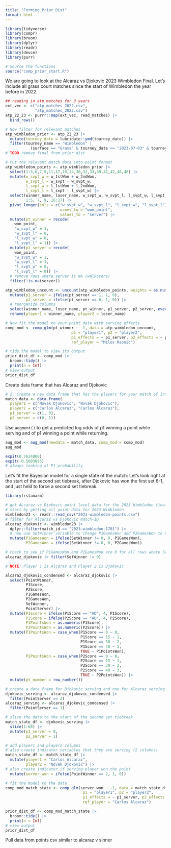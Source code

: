 ```yaml
---
title: "Forming_Prior_Dist"
format: html
---
```


```r
library(tidyverse)
library(compr)
library(broom)
library(dplyr)
library(readr)
library(deuce)
library(purr)

# Source the functions
source("comp_prior_start.R")
```

We are going to look at the Alcaraz vs Djokovic 2023 Wimbledon Final. Let's include all grass court matches since the start of Wimbledon the year before in 2022.
```r
## reading in atp matches for 3 years
ext_vec <- c("atp_matches_2022.csv",
             "atp_matches_2023.csv")
atp_22_23 <- purrr::map(ext_vec, read_matches) |>
  bind_rows()

# Now filter for relevant matches
atp_wimbledon_prior <- atp_22_23 |>
  mutate(tourney_date = lubridate::ymd(tourney_date)) |>
  filter(tourney_name == "Wimbledon" |
           (surface == "Grass" & tourney_date <= "2023-07-03" & tourney_date >= "2023-01-01"))
# TODO remove final from prior dist

# Put the relevant match data into point format
atp_wimbledon_points <- atp_wimbledon_prior |>
  select(1:3,6,7,9,11,17,19,24,30,32,33,39,41,42,46,48) |>
  mutate(w_svpt_w = w_1stWon + w_2ndWon,
         w_svpt_l = w_svpt - w_svpt_w,
         l_svpt_w = l_1stWon + l_2ndWon,
         l_svpt_l = l_svpt - l_svpt_w) |>
  select(winner_name, loser_name, w_svpt_w, w_svpt_l, l_svpt_w, l_svpt_l, match_num,
         1:5, 7, 9, 16:17) |>
  pivot_longer(cols = c("w_svpt_w", "w_svpt_l", "l_svpt_w", "l_svpt_l"),
                        names_to = "won_point",
                        values_to = "server") |>
  mutate(pt_winner = recode(
    won_point,
    "w_svpt_w" = 1,
    "w_svpt_l" = 0,
    "l_svpt_w" = 0,
    "l_svpt_l" = 1)) |>
  mutate(pt_server = recode(
    won_point,
    "w_svpt_w" = 1,
    "w_svpt_l" = 1,
    "l_svpt_w" = 0,
    "l_svpt_l" = 0)) |>
  # remove rows where server is NA (walkovers)
  filter(!is.na(server))

atp_wimbledon_uncount <- uncount(atp_wimbledon_points, weights = as.numeric(server)) |>
  mutate(p1_server = ifelse(pt_server == 1, 1, 0),
         p2_server = ifelse(pt_server == 0, 1, 0)) |>
  # reorganize columns
  select(winner_name, loser_name, pt_winner, p1_server, p2_server, everything()) |>
  rename(player1 = winner_name, player2 = loser_name)

# Now fit the model to your point data with serving effects
comp_mod <- comp_glm(pt_winner ~ -1, data = atp_wimbledon_uncount,
                             p1 = "player1", p2 = "player2",
                             p1_effects = ~ p1_server, p2_effects = ~ p2_server,
                             ref_player = "Milos Raonic")

# tidy the model to view its output
prior_dist_df <- comp_mod |>
  broom::tidy() |>
  print(n = Inf)
# view output
prior_dist_df
```

Create data frame that has Alcaraz and Djokovic
```r
# 2. Create a new data frame that has the players for your match of interest (two rows: one when p1 is serving, one when p2 is serving). 2X2
match_data <- data.frame(
  player1 = c("Novak Djokovic", "Novak Djokovic"),
  player2 = c("Carlos Alcaraz", "Carlos Alcaraz"),
  p1_server = c(1, 0),
  p2_server = c(0, 1))
```

Use `augment()` to get a predicted log odds of p1 winning a point while serving and of p1 winning a point while returning.
```r
aug_mod <- aug_mod(newdata = match_data, comp_mod = comp_mod)
aug_mod

expit(0.7624800)
expit(-0.5603895)
# always looking at P1 probability
```

Let's fit the Bayesian model for a single state of the match:
Let's look right at the start of the second set tiebreak, after Djokovic has won the first set 6-1, and just held to force a second set tiebreak.

```r
library(rstanarm)

# get ALcaraz vs Djokovic point level data for the 2023 Wimbledon final
# start by getting all point data for 2023 Wimbledon
wimbledon23 <- readr::read_csv("2023-wimbledon-points.csv")
# filter for Alcaraz vs Djokovic match-ID
alcaraz_djokovic <- wimbledon23 |>
  dplyr::filter(match_id == "2023-wimbledon-1701") |>
  # now use SetWinner variable to change P1GamesWon and P2GamesWon to 0 for these rows
  mutate(P1GamesWon = ifelse(SetWinner != 0, 0, P1GamesWon),
         P2GamesWon = ifelse(SetWinner != 0, 0, P2GamesWon))

# check to see if P1GamesWon and P2GamesWon are 0 for all rows where SetWinner != 0
alcaraz_djokovic |> filter(SetWinner != 0)

# NOTE: Player 1 is Alcaraz and Player 2 is Djokovic

alcaraz_djokovic_condensed <- alcaraz_djokovic |>
  select(PointWinner,
         P1Score,
         P2Score,
         P1GamesWon,
         P2GamesWon,
         SetWinner,
         PointServer) |>
  mutate(P1Score = ifelse(P1Score == "AD", 4, P1Score),
         P2Score = ifelse(P2Score == "AD", 4, P2Score),
         P1PointsWon = as.numeric(P1Score),
         P2PointsWon = as.numeric(P2Score)) |>
  mutate(P1PointsWon = case_when(P1Score == 0 ~ 0,
                                 P1Score == 15 ~ 1,
                                 P1Score == 30 ~ 2,
                                 P1Score == 40 ~ 3,
                                 TRUE ~ P1PointsWon),
         P2PointsWon = case_when(P2Score == 0 ~ 0,
                                 P2Score == 15 ~ 1,
                                 P2Score == 30 ~ 2,
                                 P2Score == 40 ~ 3,
                                 TRUE ~ P2PointsWon)) |>
  mutate(pt_number = row_number())

# create a data frame for Djokovic serving and one for Alcaraz serving
djokovic_serving <- alcaraz_djokovic_condensed |>
  filter(PointServer == 2)
alcaraz_serving <- alcaraz_djokovic_condensed |>
  filter(PointServer == 1)

# slice the data to the start of the second set tiebreak
match_state_df <- djokovic_serving |>
  slice(1:68) |>
  mutate(p1_server = 0,
         p2_server = 1)

# add player1 and player2 columns
# also create indicator variables that they are serving (2 columns)
match_state_df <- match_state_df |>
  mutate(player1 = "Carlos Alcaraz",
         player2 = "Novak Djokovic") |>
# also create indicator if serving player won the point
  mutate(server_won = ifelse(PointWinner == 2, 1, 0))

# fit the model to the data
comp_mod_match_state <- comp_glm(server_won ~ -1, data = match_state_df,
                                  p1 = "player1", p2 = "player2",
                                  p1_effects = ~ p1_server, p2_effects = ~ p2_server,
                                  ref_player = "Carlos Alcaraz")

prior_dist_df <- comp_mod_match_state |>
  broom::tidy() |>
  print(n = Inf)
# view output
prior_dist_df
```

Pull data from points csv similar to alcaraz v sinner

